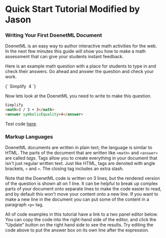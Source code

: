 
# Quick Start Tutorial Modified by Jason

### Writing Your First DoenetML Document
DoenetML is an easy way to author interactive math activities for the web. In the next few minutes this guide will show you how to make a math assessment that can give your students instant feedback.

Here is an example math question with a place for students to type in and check their answers. Go ahead and answer the question and check your work.

<DoenetMLExample>
{`
Simplify
<math>3/3+3</math>
<answer symbolicEquality>4</answer>
`}
</DoenetMLExample>

Now lets look at the DoenetML you need to write to make this question.

```html
Simplify
<math>3 / 3 + 3</math>
<answer symbolicEquality>4</answer>
```
Test code [here](https://www.doenet.org/portfolioeditor/_J1J2N530LyIvVWx64xB8V/_AgzWwqGV6Yy9DfqMyGlFm).

### Markup Languages
DoenetML documents are written in plain text; the language is similar to HTML. The parts of the document that are written like `<math>` and `<answer>` are called *tags*. Tags allow you to create everything in your document that isn't just regular written text. Just like HTML, tags are denoted with angle brackets, `<` and `>`. The closing tag includes an extra slash.

Note that the DoenetML code is written on 3 lines, but the rendered version of the question is shown all on 1 line. It can be helpful to break up complex parts of your document onto separate lines to make the code easier to read, and by default this won't move your content onto a new line. If you want to make a new line in the document you can put some of the content in a paragraph `<p>` tag.


<Callout type="info">
All of code examples in this tutorial have a link to a two panel editor below. You can copy the code into the right-hand side of the editor, and click the "Update" button on the right hand side to see the results. Try editing the code above to put the answer box on its own line after the expression.
</Callout>




















 







 










